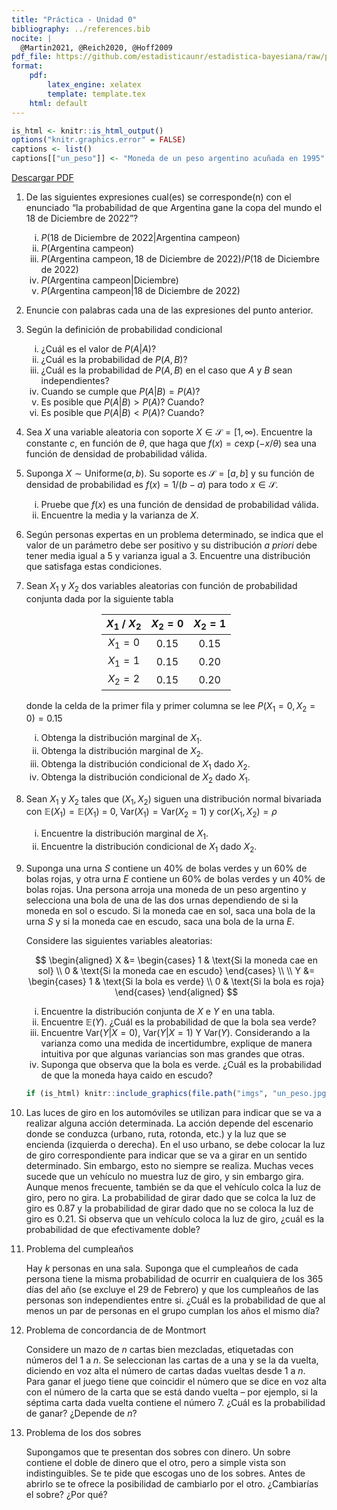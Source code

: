 ```yaml
---
title: "Práctica - Unidad 0"
bibliography: ../references.bib
nocite: |
  @Martin2021, @Reich2020, @Hoff2009
pdf_file: https://github.com/estadisticaunr/estadistica-bayesiana/raw/pdf/practica/practica_00.pdf
format:
    pdf:
        latex_engine: xelatex
        template: template.tex
    html: default
---
```


```r
is_html <- knitr::is_html_output()
options("knitr.graphics.error" = FALSE)
captions <- list()
captions[["un_peso"]] <- "Moneda de un peso argentino acuñada en 1995"
```

::: {.content-visible when-format="html"}

[Descargar PDF]({{< meta pdf_file >}})

:::

1.  De las siguientes expresiones cual(es) se corresponde(n) con el enunciado 
    "la probabilidad de que Argentina gane la copa del mundo el 18 de Diciembre de 2022"?
    
    i. $P(\text{18 de Diciembre de 2022} | \text{Argentina campeon})$
    i. $P(\text{Argentina campeon})$
    i. $P(\text{Argentina campeon}, \text{18 de Diciembre de 2022}) / P(\text{18 de Diciembre de 2022})$
    i. $P(\text{Argentina campeon} | \text{Diciembre})$
    i. $P(\text{Argentina campeon} | \text{18 de Diciembre de 2022})$
    <!-- @Martin2021 -->


1.  Enuncie con palabras cada una de las expresiones del punto anterior.
    <!-- @Martin2021 -->

1.  Según la definición de probabilidad condicional

    i. ¿Cuál es el valor de $P(A | A)$?
    i. ¿Cuál es la probabilidad de $P(A, B)$?
    i. ¿Cuál es la probabilidad de $P(A, B)$ en el caso que $A$ y $B$ sean independientes?
    i. Cuando se cumple que $P(A | B) = P(A)$?
    i. Es posible que $P(A | B) > P(A)$? Cuando?
    i. Es posible que $P(A | B) < P(A)$? Cuando?
    <!-- @Martin2021 -->

1.  Sea $X$ una variable aleatoria con soporte $X \in \mathcal{S} = [1, \infty)$. 
    Encuentre la constante $c$, en función de $\theta$, que haga que 
    $f(x) = c \exp(-x / \theta)$ sea una función de densidad de probabilidad válida.
    <!-- @Reich2020 -->

1.  Suponga $X \sim \text{Uniforme}(a, b)$. Su soporte es $\mathcal{S} = [a, b]$ 
    y su función de densidad de probabilidad es $f(x) = 1 / (b - a)$ para todo $x \in \mathcal{S}$.
    
    i. Pruebe que $f(x)$ es una función de densidad de probabilidad válida.
    i. Encuentre la media y la varianza de $X$.
    <!-- @Reich2020 -->

1.  Según personas expertas en un problema determinado, se indica que el valor de un parámetro 
    debe ser positivo y su distribución _a priori_ debe tener media igual a 5 y varianza
    igual a 3. Encuentre una distribución que satisfaga estas condiciones.
    <!-- @Reich2020 -->

1.  Sean $X_1$ y $X_2$ dos variables aleatorias con función de probabilidad conjunta dada
    por la siguiente tabla
    
    <center>
    <div style="width:50%" class="table-practica">

    | $X_1$ / $X_2$ |  $X_2=0$  |  $X_2=1$  |
    |:-------------:|:---------:|:---------:|
    |    $X_1=0$    |   $0.15$  |   $0.15$  |
    |    $X_1=1$    |   $0.15$  |   $0.20$  |
    |    $X_2=2$    |   $0.15$  |   $0.20$  |

    </div>
    </center>

    donde la celda de la primer fila y primer columna se lee $P(X_1=0, X_2=0)=0.15$ 

    i. Obtenga la distribución marginal de $X_1$.
    i. Obtenga la distribución marginal de $X_2$.
    i. Obtenga la distribución condicional de $X_1$ dado $X_2$.
    i. Obtenga la distribución condicional de $X_2$ dado $X_1$.
    <!-- @Reich2020 -->

1.  Sean $X_1$ y $X_2$ tales que $(X_1, X_2)$ siguen una distribución normal bivariada
    con $\mathbb{E}(X_1) = \mathbb{E}(X_1)$ = 0, $\text{Var}(X_1) = \text{Var}(X_2 = 1)$ y 
    $\text{cor}(X_1, X_2) = \rho$

    i. Encuentre la distribución marginal de $X_1$.
    i. Encuentre la distribución condicional de $X_1$ dado $X_2$.
    <!-- @Reich2020 -->

1.  Suponga una urna $S$ contiene un 40% de bolas verdes y un 60% de bolas rojas, y otra
    urna $E$ contiene un 60% de bolas verdes y un 40% de bolas rojas.
    Una persona arroja una moneda de un peso argentino y selecciona una bola de una de 
    las dos urnas dependiendo de si la moneda en sol o escudo. 
    Si la moneda cae en sol, saca una bola de la urna $S$ y si la moneda cae en escudo, 
    saca una bola de la urna $E$.  
    
    Considere las siguientes variables aleatorias:

    $$
    \begin{aligned}
    X &= 
        \begin{cases}
        1 & \text{Si la moneda cae en sol} \\
        0 & \text{Si la moneda cae en escudo}
        \end{cases}
    \\
    \\
    Y &= 
        \begin{cases}
        1 & \text{Si la bola es verde} \\
        0 & \text{Si la bola es roja}
        \end{cases}
    \end{aligned}
    $$

    i. Encuentre la distribución conjunta de $X$ e $Y$ en una tabla.
    i. Encuentre $\mathbb{E}(Y)$. ¿Cuál es la probabilidad de que la bola sea verde?
    i. Encuentre $\text{Var}(Y | X = 0)$, $\text{Var}(Y | X = 1)$ Y $\text{Var}(Y)$.
    Considerando a la varianza como una medida de incertidumbre, explique de manera 
    intuitiva por que algunas variancias son mas grandes que otras.
    i. Suponga que observa que la bola es verde. ¿Cuál es la probabilidad de que la moneda
    haya caido en escudo?
    <!-- @Hoff2009 -->

    ```r
    if (is_html) knitr::include_graphics(file.path("imgs", "un_peso.jpg"))
    ```

1.  Las luces de giro en los automóviles se utilizan para indicar que se va a realizar
    alguna acción determinada. La acción depende del escenario donde se conduzca 
    (urbano, ruta, rotonda, etc.) y la luz que se encienda (izquierda o derecha). 
    En el uso urbano, se debe colocar la luz de giro correspondiente para indicar que se 
    va a girar en un sentido determinado. Sin embargo, esto no siempre se realiza.
    Muchas veces sucede que un vehículo no muestra luz de giro, y sin embargo gira.
    Aunque menos frecuente, también se da que el vehículo colca la luz de giro, pero no gira. 
    La probabilidad de girar dado que se colca la luz de giro es 0.87 y la probabilidad de 
    girar dado que no se coloca la luz de giro es 0.21. Si observa que un vehículo coloca la 
    luz de giro, ¿cuál es la probabilidad de que efectivamente doble?

1.  Problema del cumpleaños

    Hay $k$ personas en una sala. Suponga que el cumpleaños de cada persona tiene la misma
    probabilidad de ocurrir en cualquiera de los 365 días del año (se excluye el 29 de Febrero)
    y que los cumpleaños de las personas son independientes entre si.
    ¿Cuál es la probabilidad de que al menos un par de personas en el grupo cumplan los
    años el mismo día?
    <!-- Blitzstein, Introdudction to Probability -->


1.  Problema de concordancia de de Montmort

    Considere un mazo de $n$ cartas bien mezcladas, etiquetadas con números del 1 a $n$.
    Se seleccionan las cartas de a una y se la da vuelta, diciendo en voz alta el número
    de cartas dadas vueltas desde 1 a $n$. Para ganar el juego tiene que coincidir el 
    número que se dice en voz alta con el número de la carta que se está dando vuelta --
    por ejemplo, si la séptima carta dada vuelta contiene el número 7.
    ¿Cuál es la probabilidad de ganar? ¿Depende de $n$?
    <!-- Blitzstein, Introdudction to Probability -->


1.  Problema de los dos sobres

    Supongamos que te presentan dos sobres con dinero. Un sobre contiene el doble de 
    dinero que el otro, pero a simple vista son indistinguibles. Se te pide que escogas
    uno de los sobres. Antes de abrirlo se te ofrece la posibilidad de cambiarlo por el 
    otro. ¿Cambiarías el sobre? ¿Por qué?
    <!-- https://es.wikipedia.org/wiki/Paradoja_de_los_dos_sobres -->
    <!-- https://twitter.com/pgroisma/status/1614242343510589441 -->
    <!-- https://twitter.com/pgroisma/status/1614686037351010306 -->
